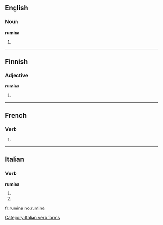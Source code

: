 ==English==

===Noun===
'''rumina'''

# {{plural of|rumen}}

----

==Finnish==

===Adjective===
'''rumina'''

# {{fi-form of|type=adjective|case=essive|pl=plural|ruma}}

----

==French==

===Verb===
{{fr-verb-form}}

# {{conjugation of|ruminer||3|s|[[past historic]]|lang=fr}}


----

==Italian==

===Verb===
'''rumina'''

# {{form of|[[third-person|Third-person]] [[singular]] [[present tense]]|[[ruminare#Italian|ruminare]]|lang=Italian}}
# {{form of|[[second-person|Second-person]] singular [[imperative]]|ruminare#Italian|ruminare|lang=Italian}}

[[Category:Italian verb forms]]

[[fr:rumina]]
[[no:rumina]]
